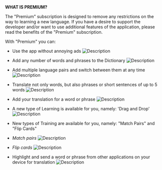 **WHAT IS PREMIUM?**

The "Premium" subscription is designed to remove any restrictions on the way to learning a new language. If you have a desire to support the developer and/or want to use additional features of the application, please read the benefits of the "Premium" subscription.

With "Premium" you can:

- Use the app without annoying ads
  ![Description](/premium/assets/ad_free.png)

- Add any number of words and phrases to the Dictionary
  ![Description](/premium/assets/no_limits.png)

- Add multiple language pairs and switch between them at any time
  ![Description](/premium/assets/multiple_lang_pairs_eng.png)

- Translate not only words, but also phrases or short sentences of up to 5 words
  ![Description](/premium/assets/translate_phrases_eng.png)

- Add your translation for a word or phrase
  ![Description](/premium/assets/custom_translate_eng.png)

- A new type of Learning is available for you, namely: 'Drag and Drop'
  ![Description](/premium/assets/match_pairs_learning.gif)

- New types of Training are available for you, namely: "Match Pairs" and "Flip Cards"

- _Match pairs_
  ![Description](/premium/assets/match_pairs_training.gif)

- _Flip cards_
  ![Description](/premium/assets/flip_cards_training.gif)

- Highlight and send a word or phrase from other applications on your device for translation
  ![Description](/premium/assets/send_other_apps.gif)
